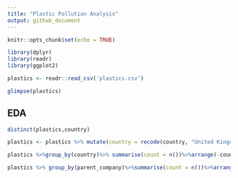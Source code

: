 ```yaml
---
title: "Plastic Pollution Analysis"
output: github_document
---
```


```r
knitr::opts_chunk$set(echo = TRUE)
```

```r
library(dplyr)
library(readr)
library(ggplot2)
```


```r
plastics <- readr::read_csv('plastics.csv')
```


```r
glimpse(plastics)
```

## EDA

```r
distinct(plastics,country)
```

```r
plastics <- plastics %>% mutate(country = recode(country, "United Kingdom of Great Britain & Northern Ireland" = "United Kingdom"  , "ECUADOR" = "Ecuador" ,"NIGERIA" = "Nigeria", "Taiwan_ Republic of China (ROC)" = "Taiwan"  ))
```


```r
plastics %>%group_by(country)%>% summarise(count = n())%>%arrange(-count)
```

```r
plastics %>% group_by(parent_company)%>%summarise(count = n())%>%arrange(-count)
```

